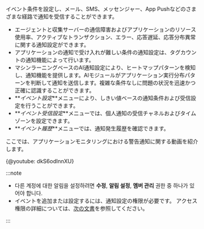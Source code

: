 イベント条件を設定し、メール、SMS、メッセンジャー、App Pushなどのさまざまな経路で通知を受信することができます。

-   エージェントと収集サーバーの通信障害およびアプリケーションのリソース使用率、アクティブなトランザクション、エラー、応答遅延、応答分布異常に関する通知設定ができます。
-   アプリケーションの通知で受け入れが難しい条件の通知設定は、タグカウントの通知機能によって行います。
-   マシンラーニングベースのAI通知設定により、ヒートマップパターンを検知し、通知機能を提供します。AIモジュールがアプリケーション実行分布パターンを判断して通知を送信します。複雑な条件なしに問題の状況を迅速かつ正確に認識することができます。
-   **_イベント設定_**メニューにより、しきい値ベースの通知条件および受信設定を行うことができます。
-   **_イベント受信設定_**メニューでは、個人通知の受信チャネルおよびタイムゾーンを設定できます。
-   **_イベント履歴_**メニューでは、通知発生履歴を確認できます。

ここでは、アプリケーションモニタリングにおける警告通知に関する動画を紹介します。

{@youtube: dkS6odInnXU}

:::note

-   다른 계정에 대한 알림을 설정하려면 **수정**, **알림 설정**, **멤버 관리** 권한 중 하나가 있어야 합니다.
-   イベントを追加または設定するには、通知設定の権限が必要です。 アクセス権限の詳細については、[次の文書](../project/project-structure)を参照してください。

:::

